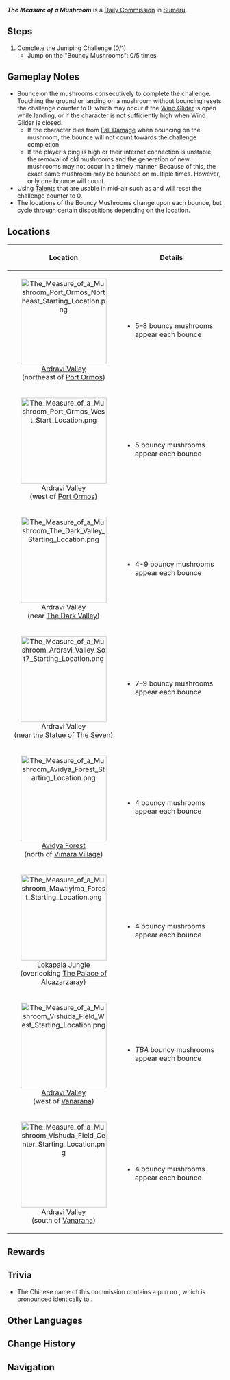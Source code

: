 {{Stub|Add min-max bouncy mushrooms for western Vissudha Field variant}}
{{Quest Infobox
|type           = Commission
|image          = Commission The Measure of a Mushroom.png
|summary        = Bounce on mushrooms without touching the ground.
|startLocation  = [[Ardravi Valley]], [[Sumeru]]
|startLocation2 = [[Avidya Forest]], Sumeru
|startLocation3 = [[Lokapala Jungle]], Sumeru
|startLocation4 = [[Vissudha Field]], Sumeru
|region         = Sumeru
|other          = AR-Dependent Rewards
|characters     = Traveler
}}
'''''The Measure of a Mushroom''''' is a [[Daily Commission]] in [[Sumeru]].

==Steps==
{{Quest Description|Some strange mushrooms that possess impressive elasticity have appeared in the wild...}}
# Complete the Jumping Challenge (0/1)
#* Jump on the "Bouncy Mushrooms": 0/5 times

==Gameplay Notes==
* Bounce on the mushrooms consecutively to complete the challenge. Touching the ground or landing on a mushroom without bouncing resets the challenge counter to 0, which may occur if the [[Wind Glider]] is open while landing, or if the character is not sufficiently high when Wind Glider is closed.
** If the character dies from [[Fall Damage]] when bouncing on the mushroom, the bounce will not count towards the challenge completion.
** If the player's ping is high or their internet connection is unstable, the removal of old mushrooms and the generation of new mushrooms may not occur in a timely manner. Because of this, the exact same mushroom may be bounced on multiple times. However, only one bounce will count.
* Using [[Talent]]s that are usable in mid-air such as {{Talent|Chihayaburu|nobr=1}} and {{Talent|Lemniscatic Wind Cycling|nobr=1}} will reset the challenge counter to 0.
* The locations of the Bouncy Mushrooms change upon each bounce, but cycle through certain dispositions depending on the location.

==Locations==
{| class="wikitable"
!Location||Details
|-
|<center>[[File:The Measure of a Mushroom Port Ormos Northeast Starting Location.png|200px]]<br />[[Ardravi Valley]]<br />(northeast of [[Port Ormos]])</center>||
* 5–8 bouncy mushrooms appear each bounce
|-
|<center>[[File:The Measure of a Mushroom Port Ormos West Start Location.png|200px]]<br />Ardravi Valley<br />(west of [[Port Ormos]])</center>||
* 5 bouncy mushrooms appear each bounce
|-
|<center>[[File:The Measure of a Mushroom The Dark Valley Starting Location.png|200px]]<br />Ardravi Valley<br />(near [[The Dark Valley]])</center>||
* 4-9 bouncy mushrooms appear each bounce<!-- 6, 9, 4, repeat -->
|-
|<center>[[File:The Measure of a Mushroom Ardravi Valley Sot7 Starting Location.png|200px]]<br />Ardravi Valley<br />(near the [[Statue of The Seven]])</center>||
* 7–9 bouncy mushrooms appear each bounce
|-
|<center>[[File:The Measure of a Mushroom Avidya Forest Starting Location.png|200px]]<br />[[Avidya Forest]]<br />(north of [[Vimara Village]])</center>||
* 4 bouncy mushrooms appear each bounce
|-
|<center>[[File:The Measure of a Mushroom Mawtiyima Forest Starting Location.png|200px]]<br />[[Lokapala Jungle]]<br />(overlooking [[The Palace of Alcazarzaray]])</center>||
* 4 bouncy mushrooms appear each bounce
|-
|<center>[[File:The Measure of a Mushroom Vishuda Field West Starting Location.png|200px]]<br />[[Ardravi Valley]]<br />(west of [[Vanarana]])</center>||
* ''TBA'' bouncy mushrooms appear each bounce
|-
|<center>[[File:The Measure of a Mushroom Vishuda Field Center Starting Location.png|200px]]<br />[[Ardravi Valley]]<br />(south of [[Vanarana]])</center>||
* 4 bouncy mushrooms appear each bounce
|}

==Rewards==
{{Commission Rewards|full}}

==Trivia==
* The Chinese name of this commission contains a pun on {{Lang|zh=估|zh_rm=gū|zh_tl=estimate|mini=1}}, which is pronounced identically to {{Lang|zh=菇|zh_rm=gū|zh_tl=mushroom|mini=1}}.

==Other Languages==
{{Other Languages
|en      = The Measure of a Mushroom
|zhs     = 菇测高度
|zhs_rm  = Gūcè Gāodù
|zht     = 菇測高度
|zht_rm  = Gūcè Gāodù
|zh_tl   = 
|ja      = キノコの高さ測定
|ja_rm   = Kinoko no Takasa Sokutei
|ja_tl   = 
|ko      = 버섯 탄력 측정
|ko_tl   = Mushroom Elasticity Measurement
|es      = Trampolín fúngico
|es_tl   = Fungal Trampoline
|fr      = Élévation fongique
|fr_tl   = Fungal Elevation
|ru      = Прыгучие грибы
|ru_tl   = Bouncy Mushrooms
|th      = เจ้าเห็ดโดดสูงเด้งดึ๋ง
|th_rm   = 
|th_tl   = 
|vi      = Nấm Thử Độ Cao
|vi_tl   = 
|de      = Trampolinturnen mit Pilzen
|de_tl   = 
|id      = Ukuran Sebuah Jamur
|id_tl   = The Size of a Mushroom
|pt      = A Medida de um Cogumelo
|pt_tl   = 
|tr      = Bir Mantarın Ölçüleri
|tr_tl   = 
|it      = Quanto è lungo un fungo?
|it_tl   = How Long is a Mushroom?
}}

==Change History==
{{Change History|3.0}}

==Navigation==
{{Commission Navbox|Basic}}
